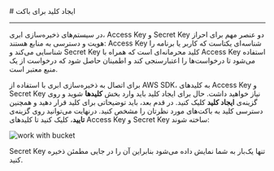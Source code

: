 

<Layout>
<Head>
<title>مستندات ایجاد کلید برای باکت - لیارا</title>
<meta property="og:title" content="مستندات خدمات رایانش ابری لیارا" />
<meta property="og:description" content="مستندات مربوط به نحوه ایجاد کلید برای باکت در فضای ذخیره‌سازی ابری در لیارا"  />
<meta property="og:image" content="https://media.liara.ir/logos/liara-poster.jpg" />
</Head>
# ایجاد کلید برای باکت
<hr className="mb-2" />

در سیستم‌های ذخیره‌سازی ابری، Access Key و Secret Key دو عنصر مهم برای احراز هویت و دسترسی به منابع هستند:
Access Key شناسه‌ای یکتاست که کاربر یا برنامه را شناسایی می‌کند و Secret Key کلید محرمانه‌ای است که همراه با Access Key استفاده می‌شود تا درخواست‌ها را اعتبارسنجی کند و اطمینان حاصل شود که درخواست از یک منبع معتبر است.

<div className="h-4" />

برای اتصال به ذخیره‌سازی ابری با استفاده از AWS SDK، به کلیدهای Access Key و Secret Key نیاز خواهید داشت. حال برای ایجاد کلید باید وارد بخش **کلیدها** شوید و روی گزینه‌ی **ایجاد کلید** کلیک کنید. در قدم بعد، باید توضیحاتی برای کلید قرار دهید و همچنین دسترسی کلید به باکت‌های مورد نظرتان را مشخص کنید. درنهایت می‌توانید روی گزینه‌ی **تایید**، کلیک کنید تا کلیدهای Access Key و Secret Key ساخته شوند:

<div className="h-4" />
<img src="https://media.liara.ir/old/buckets/generate-keys.gif" alt="work with bucket" />
<div className="h-4" />

<Alert variant="info">
<p>
Secret Key تنها یک‌بار به شما نمایش داده می‌شود بنابراین آن را در جایی مطمئن ذخیره کنید.
</p>
</Alert>

</Layout>